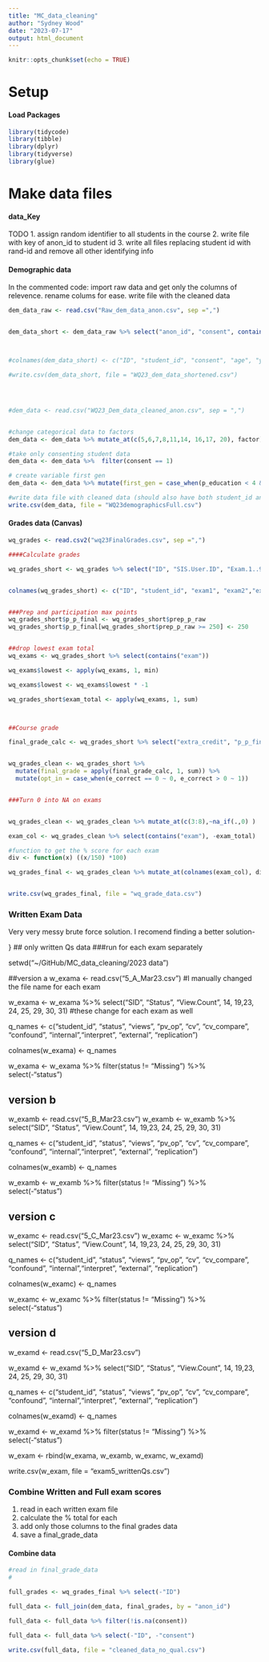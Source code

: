 ```yaml
---
title: "MC_data_cleaning"
author: "Sydney Wood"
date: "2023-07-17"
output: html_document
---
```


```r
knitr::opts_chunk$set(echo = TRUE)
```

# Setup 


#### Load Packages 

```r
library(tidycode)
library(tibble)
library(dplyr)
library(tidyverse)
library(glue)
```
# Make data files

#### data_Key 
TODO 
1. assign random identifier to all students in the course 
2. write file with key of anon_id to student id
3. write all files replacing student id with rand-id and remove all other identifying info 


#### Demographic data 

In the commented code: import raw data and get only the columns of relevence. rename colums for ease. write file with the cleaned data

```r

dem_data_raw <- read.csv("Raw_dem_data_anon.csv", sep =",")


dem_data_short <- dem_data_raw %>% select("anon_id", "consent", contains(".."))



#colnames(dem_data_short) <- c("ID", "student_id", "consent", "age", "year", "gender", "int_student", "esl", "e_exp", "e_lvl", "ethnicity", "p_education", "m_education", "par_rel", "fin_support", "ses", "grant", "soc_med", "hw_time", "transfer")

#write.csv(dem_data_short, file = "WQ23_dem_data_shortened.csv")




#dem_data <- read.csv("WQ23_Dem_data_cleaned_anon.csv", sep = ",")


#change categorical data to factors
dem_data <- dem_data %>% mutate_at(c(5,6,7,8,11,14, 16,17, 20), factor)

#take only consenting student data
dem_data <- dem_data %>%  filter(consent == 1)

# create variable first gen
dem_data <- dem_data %>% mutate(first_gen = case_when(p_education < 4 & m_education < 4 ~ 1, p_education > 3 | m_education > 3 ~ 0))

#write data file with cleaned data (should also have both student_id and anon_id)
write.csv(dem_data, file = "WQ23demographicsFull.csv")


```



#### Grades data (Canvas)

```r
wq_grades <- read.csv2("wq23FinalGrades.csv", sep =",")

####Calculate grades 

wq_grades_short <- wq_grades %>% select("ID", "SIS.User.ID", "Exam.1..965996.", "Exam.2..965997.", "Exam.3..965998.", "Exam.4..965999.", "Exam.5..966000.", "Final.Exam..966002.", "Prep.Participation..up.to.250.points..Final.Points", "Extra.Credit.Final.Points", "Exam.Corrections...966001." ) %>% mutate_at(-c(1,2), as.numeric)


colnames(wq_grades_short) <- c("ID", "student_id", "exam1", "exam2","exam3","exam4","exam5","exam6", "prep_p_raw", "extra_credit", "e_correct")


###Prep and participation max points
wq_grades_short$p_p_final <- wq_grades_short$prep_p_raw
wq_grades_short$p_p_final[wq_grades_short$prep_p_raw >= 250] <- 250


##drop lowest exam total
wq_exams <- wq_grades_short %>% select(contains("exam"))

wq_exams$lowest <- apply(wq_exams, 1, min)

wq_exams$lowest <- wq_exams$lowest * -1

wq_grades_short$exam_total <- apply(wq_exams, 1, sum)



##Course grade

final_grade_calc <- wq_grades_short %>% select("extra_credit", "p_p_final", "exam_total")


wq_grades_clean <- wq_grades_short %>% 
  mutate(final_grade = apply(final_grade_calc, 1, sum)) %>%
  mutate(opt_in = case_when(e_correct == 0 ~ 0, e_correct > 0 ~ 1)) 


###Turn 0 into NA on exams 


wq_grades_clean <- wq_grades_clean %>% mutate_at(c(3:8),~na_if(.,0) )

exam_col <- wq_grades_clean %>% select(contains("exam"), -exam_total)

#function to get the % score for each exam 
div <- function(x) ((x/150) *100)

wq_grades_final <- wq_grades_clean %>% mutate_at(colnames(exam_col), div) %>% mutate(exam_total = (exam_total/750)*100) %>% mutate(final_grade = (final_grade/1000)*100)


write.csv(wq_grades_final, file = "wq_grade_data.csv")

```


### Written Exam Data 

Very very messy brute force solution. I recomend finding a better solution- 

}
## only written Qs data
###run for each exam separately 


setwd("~/GitHub/MC_data_cleaning/2023 data")

##version a 
w_exama <- read.csv("5_A_Mar23.csv") #I manually changed the file name for each exam

w_exama <- w_exama %>% select("SID", "Status", "View.Count", 14, 19,23, 24, 25, 29, 30, 31) #these change for each exam as well 
  
q_names <- c("student_id", "status", "views", "pv_op", "cv", "cv_compare", "confound", "internal","interpret", "external", "replication")

colnames(w_exama) <- q_names

w_exama <- w_exama %>% filter(status != "Missing") %>% select(-"status")

## version b
w_examb <- read.csv("5_B_Mar23.csv")
w_examb <- w_examb %>% select("SID", "Status", "View.Count", 14, 19,23, 24, 25, 29, 30, 31)
  
q_names <- c("student_id", "status", "views", "pv_op", "cv", "cv_compare", "confound", "internal","interpret", "external", "replication")

colnames(w_examb) <- q_names

w_examb <- w_examb %>% filter(status != "Missing") %>% select(-"status")

## version c
w_examc <- read.csv("5_C_Mar23.csv")
w_examc <- w_examc %>% select("SID", "Status", "View.Count", 14, 19,23, 24, 25, 29, 30, 31)
  
q_names <- c("student_id", "status", "views", "pv_op", "cv", "cv_compare", "confound", "internal","interpret", "external", "replication")

colnames(w_examc) <- q_names

w_examc <- w_examc %>% filter(status != "Missing") %>% select(-"status")

## version d
w_examd <- read.csv("5_D_Mar23.csv")

w_examd <- w_examd %>% select("SID", "Status", "View.Count", 14, 19,23, 24, 25, 29, 30, 31)
  
q_names <- c("student_id", "status", "views", "pv_op", "cv", "cv_compare", "confound", "internal","interpret", "external", "replication")

colnames(w_examd) <- q_names

w_examd <- w_examd %>% filter(status != "Missing") %>% select(-"status")

w_exam <- rbind(w_exama, w_examb, w_examc, w_examd)

write.csv(w_exam, file = "exam5_writtenQs.csv")





### Combine Written and Full exam scores 


1. read in each written exam file 
2. calculate the % total for each 
3. add only those columns to the final grades data 
4. save a final_grade_data



#### Combine data 


```r
#read in final_grade_data
#

full_grades <- wq_grades_final %>% select(-"ID")

full_data <- full_join(dem_data, final_grades, by = "anon_id")

full_data <- full_data %>% filter(!is.na(consent))

full_data <- full_data %>% select(-"ID", -"consent")

write.csv(full_data, file = "cleaned_data_no_qual.csv")
```







